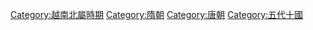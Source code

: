 [[Category:越南北屬時期|Category:越南北屬時期]]
[[Category:隋朝|Category:隋朝]]
[[Category:唐朝|Category:唐朝]]
[[Category:五代十國|Category:五代十國]]